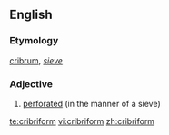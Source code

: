 ==English==

===Etymology===
{{L.}} [[cribrum]], ''[[sieve]]''

===Adjective===
{{wikipedia}}
{{en-adj}}

# [[perforated]] (in the manner of a sieve)

[[te:cribriform]]
[[vi:cribriform]]
[[zh:cribriform]]